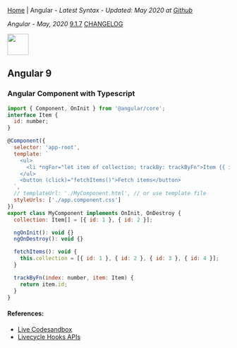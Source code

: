 
[Home](/) | Angular - _Latest Syntax - Updated: May 2020 at [Github](https://github.com/ngduc/syntax.codes)_

_Angular - May, 2020_ <a class="tagButton" href="https://github.com/angular/angular/releases">9.1.7</a> <a class="tagButton" href="https://github.com/angular/angular/blob/master/CHANGELOG.md">CHANGELOG</a>

<img src="https://upload.wikimedia.org/wikipedia/commons/thumb/c/cf/Angular_full_color_logo.svg/80px-Angular_full_color_logo.svg.png" height="48" />

## Angular 9

### Angular Component with Typescript

```.js
import { Component, OnInit } from '@angular/core';
interface Item {
  id: number;
}

@Component({
  selector: 'app-root',
  template: `
    <ul>
      <li *ngFor="let item of collection; trackBy: trackByFn">Item {{ item.id }}</li>
    </ul>
    <button (click)="fetchItems()">Fetch items</button>
  `,
  // templateUrl: './MyComponent.html', // or use template file
  styleUrls: ['./app.component.css']
})
export class MyComponent implements OnInit, OnDestroy {
  collection: Item[] = [{ id: 1 }, { id: 2 }];

  ngOnInit(): void {}
  ngOnDestroy(): void {}

  fetchItems(): void {
    this.collection = [{ id: 1 }, { id: 2 }, { id: 3 }, { id: 4 }];
  }

  trackByFn(index: number, item: Item) {
    return item.id;
  }
}
```

#### References:
- [Live Codesandbox](https://codesandbox.io/s/angular-9-example-cr1nd?file=/src/app/app.component.ts)
- [Livecycle Hooks APIs](https://angular.io/guide/lifecycle-hooks)
